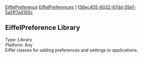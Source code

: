 [[Property:title|EiffelPreference]]
[[Property:link_title|EiffelPreferences]]
[[Property:weight|1]]
[[Property:uuid|f56ec405-6032-67dd-55e1-5a5ff7a4193c]]
==EiffelPreference Library==

Type: Library <br/>
Platform: Any <br/>

Eiffel classes for adding preferences and settings to applications.


